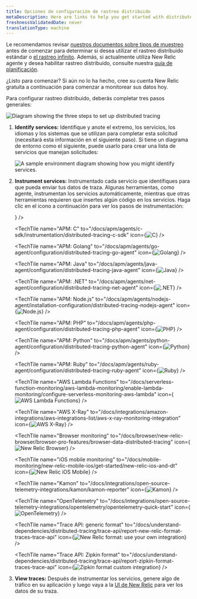 ```yaml
---
title: Opciones de configuración de rastreo distribuido
metaDescription: Here are links to help you get started with distributed tracing
freshnessValidatedDate: never
translationType: machine
---
```


Le recomendamos revisar [nuestros documentos sobre tipos de muestreo](/docs/distributed-tracing/concepts/how-new-relic-distributed-tracing-works) antes de comenzar para determinar si desea utilizar el rastreo distribuido estándar o [el rastreo infinito](/docs/distributed-tracing/infinite-tracing/introduction-infinite-tracing). Además, si actualmente utiliza New Relic <InlinePopover type="apm"/>agente y desea habilitar rastreo distribuido, consulte nuestra [guía de planificación](/docs/distributed-tracing/concepts/distributed-tracing-planning-guide).

¿Listo para comenzar? Si aún no lo ha hecho, cree su cuenta New Relic gratuita a continuación para comenzar a monitorear sus datos hoy.

<InlineSignup/>

Para configurar rastreo distribuido, deberás completar tres pasos generales:

<img
  title="Diagram showing the three steps to set up distributed tracing."
  alt="Diagram showing the three steps to set up distributed tracing"
  src="/images/distributed-tracing_diagram_high-level-dist-tr.webp"
/>

1. <DNT>**Identify services:**</DNT> Identifique y anote el extremo, los servicios, los idiomas y los sistemas que se utilizan para completar esta solicitud (necesitará esta información en el siguiente paso). Si tiene un diagrama de entorno como el siguiente, puede usarlo para crear una lista de servicios que manejan solicitudes:

   <img
     title="A sample environment diagram showing how you might identify services."
     alt="A sample environment diagram showing how you might identify services."
     src="/images/distributed-tracing_screenshot-full_distributed-tracing-map.webp"
   />

2. <DNT>**Instrument services:**</DNT> Instrumentado cada servicio que identifiques para que pueda enviar tus datos de traza. Algunas herramientas, como <InlinePopover type="apm"/>agente, instrumentan los servicios automáticamente, mientras que otras herramientas requieren que insertes algún código en los servicios. Haga clic en el icono a continuación para ver los pasos de instrumentación:

   <TechTileGrid>
     <TechTile
       name="Android mobile monitoring"
       to="/docs/mobile-monitoring/new-relic-mobile-android/get-started/new-relic-mobile-and-dt"
       icon={<img src="/images/distributed-tracing_logo_mobilemonitoring.webp" alt="New Relic Android Mobile"/>}
     />

     <TechTile
       name="APM: C"
       to="/docs/apm/agents/c-sdk/instrumentation/distributed-tracing-c-sdk"
       icon={<img src="/images/distributed-tracing_logo_c.webp" alt="C"/>}
     />

     <TechTile
       name="APM: Golang"
       to="/docs/apm/agents/go-agent/configuration/distributed-tracing-go-agent"
       icon={<img src="/images/distributed-tracing_logo_go.webp" alt="Golang"/>}
     />

     <TechTile
       name="APM: Java"
       to="/docs/apm/agents/java-agent/configuration/distributed-tracing-java-agent"
       icon={<img src="/images/distributed-tracing_logo_java.webp" alt="Java"/>}
     />

     <TechTile
       name="APM: .NET"
       to="/docs/apm/agents/net-agent/configuration/distributed-tracing-net-agent"
       icon={<img src="/images/distributed-tracing_logo_dotnet.webp" alt=".NET"/>}
     />

     <TechTile
       name="APM: Node.js"
       to="/docs/apm/agents/nodejs-agent/installation-configuration/distributed-tracing-nodejs-agent"
       icon={<img src="/images/distributed-tracing_logo_nodejs.webp" alt="Node.js"/>}
     />

     <TechTile
       name="APM: PHP"
       to="/docs/apm/agents/php-agent/configuration/distributed-tracing-php-agent"
       icon={<img src="/images/distributed-tracing_logo_php.webp" alt="PHP"/>}
     />

     <TechTile
       name="APM: Python"
       to="/docs/apm/agents/python-agent/configuration/distributed-tracing-python-agent"
       icon={<img src="/images/distributed-tracing_logo_python.webp" alt="Python"/>}
     />

     <TechTile
       name="APM: Ruby"
       to="/docs/apm/agents/ruby-agent/configuration/distributed-tracing-ruby-agent"
       icon={<img src="/images/distributed-tracing_logo_ruby.webp" alt="Ruby"/>}
     />

     <TechTile
       name="AWS Lambda Functions"
       to="/docs/serverless-function-monitoring/aws-lambda-monitoring/enable-lambda-monitoring/configure-serverless-monitoring-aws-lambda"
       icon={<img src="/images/distributed-tracing_logo_aws-lambda.webp" alt="AWS Lambda Functions"/>}
     />

     <TechTile
       name="AWS X-Ray"
       to="/docs/integrations/amazon-integrations/aws-integrations-list/aws-x-ray-monitoring-integration"
       icon={<img src="/images/distributed-tracing_logo_aws-xray.webp" alt="AWS X-Ray"/>}
     />

     <TechTile
       name="Browser monitoring"
       to="/docs/browser/new-relic-browser/browser-pro-features/browser-data-distributed-tracing"
       icon={<img src="/images/distributed-tracing_logo_browser.webp" alt="New Relic Browser"/>}
     />

     <TechTile
       name="iOS mobile monitoring"
       to="/docs/mobile-monitoring/new-relic-mobile-ios/get-started/new-relic-ios-and-dt"
       icon={<img src="/images/distributed-tracing_logo_mobilemonitoring.webp" alt="New Relic iOS Mobile"/>}
     />

     <TechTile
       name="Kamon"
       to="/docs/integrations/open-source-telemetry-integrations/kamon/kamon-reporter"
       icon={<img src="/images/distributed-tracing_logo_kamon.webp" alt="Kamon"/>}
     />

     <TechTile
       name="OpenTelemetry"
       to="/docs/integrations/open-source-telemetry-integrations/opentelemetry/opentelemetry-quick-start"
       icon={<img src="/images/distributed-tracing_logo_open-telemetry.webp" alt="OpenTelemetry"/>}
     />

     <TechTile
       name="Trace API: generic format"
       to="/docs/understand-dependencies/distributed-tracing/trace-api/report-new-relic-format-traces-trace-api"
       icon={<img src="/images/distributed-tracing_logo_new-relic-old-.webp" alt="New Relic format: use your own integration"/>}
     />

     <TechTile
       name="Trace API: Zipkin format"
       to="/docs/understand-dependencies/distributed-tracing/trace-api/report-zipkin-format-traces-trace-api"
       icon={<img src="/images/zipkinlogo.webp" alt="Zipkin format custom integration"/>}
     />
   </TechTileGrid>

3. <DNT>**View traces:**</DNT> Después de instrumentar los servicios, genere algo de tráfico en su aplicación y luego vaya a la [UI de New Relic](https://one.newrelic.com/launcher/distributed-tracing.launcher) para ver los datos de su traza.
